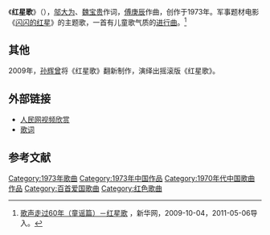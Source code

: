 《'''红星歌'''》（{{lang-fr|Le chant de l'Etoile rouge}}），[[邬大为|邬大为]]、[[魏宝贵|魏宝贵]]作词，[[傅庚辰|傅庚辰]]作曲，创作于1973年。军事题材电影《[[闪闪的红星|闪闪的红星]]》的主题歌，一首有儿童歌气质的[[进行曲|进行曲]]。<ref>[http://news.xinhuanet.com/video/2009-10/04/content_12179716.htm 歌声走过60年（童谣篇）－红星歌] {{Wayback|url=http://news.xinhuanet.com/video/2009-10/04/content_12179716.htm |date=20140502141639 }}，新华网，2009-10-04，2011-05-06导入。</ref>

== 其他 ==
2009年，[[孙辉曾|孙辉曾]]将《红星歌》翻新制作，演绎出摇滚版《红星歌》。

== 外部链接 ==

* [http://tv.people.com.cn/GB/79889/9374770.html 人民网视频欣赏] {{Wayback|url=http://tv.people.com.cn/GB/79889/9374770.html |date=20160304023216 }}
* [http://tv.people.com.cn/GB/79889/9374770.html 歌词] {{Wayback|url=http://tv.people.com.cn/GB/79889/9374770.html |date=20160304023216 }}

== 参考文献 ==
<div class="references-small">
<references />
</div>

{{song-stub}}
{{中宣部推荐100首爱国歌曲}}

[[Category:1973年歌曲|Category:1973年歌曲]]
[[Category:1973年中国作品|Category:1973年中国作品]]
[[Category:1970年代中国歌曲作品|Category:1970年代中国歌曲作品]]
[[Category:百首爱国歌曲|Category:百首爱国歌曲]]
[[Category:红色歌曲|Category:红色歌曲]]